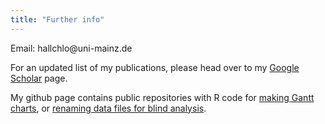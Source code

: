 ```yaml
---
title: "Further info"
---
```


<p>Email: hallch<span class="spamprotection">lo</span>@uni-mainz.de

</p>

For an updated list of my publications, please head over to my [Google Scholar](https://scholar.google.co.uk/citations?user=CB_6AdcAAAAJ&hl=en) page.

My github page contains public repositories with R code for [making Gantt charts](https://github.com/chloemhall/Gantt-Chart), or [renaming data files for blind analysis](https://github.com/chloemhall/Blinding-data).
